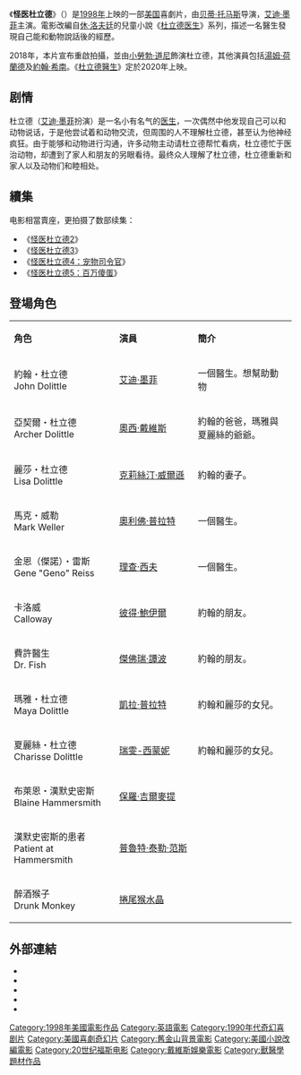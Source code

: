 {{noteTA
|T=zh-hk:D老篤日記;zh-hans:怪医杜立德;zh-tw:怪醫杜立德;
|G1=Show
|1=zh-hk:D老篤日記;zh-hans:怪医杜立德;zh-tw:怪醫杜立德;
|2=zh-hk:湯馬士;zh-hans:托马斯; zh-tw:湯瑪斯; 
}}
{{distinguish|獸醫杜立德}}
{{Infobox film
| name = 怪医杜立德
| original_name = {{lang|en|''Dr. Dolittle''}}
| tw_name = 怪醫杜立德
| hk_name = D老篤日記
| image = Dr dolittle movie 1998.jpg
| caption = 
| director = [[贝蒂·托马斯|贝蒂·托马斯]]<small>（{{link-en|Betty Thomas|Betty Thomas}}）</small>
| producer = [[John_Davis_(producer)|John Davis]]<br>[[David_T._Friendly|David T. Friendly]]<br>Joseph Singer
| writer = 原著：[[修·羅夫亭|修·羅夫亭]]<small>（[[休·洛夫廷|Hugh Lofting]]）</small><br>劇本：[[Nat_Mauldin|Nat Mauldin]] <br>　　Larry Levin
| starring = [[艾迪·墨菲|艾迪·墨菲]]<br/>[[Oliver_Platt|Oliver Platt]]<br>[[Kristen_Wilson_(actress)|Kristen Wilson]]<br>[[Ossie_Davis|Ossie Davis]]<br/>[[Norm_MacDonald|Norm MacDonald]]<br/>[[基斯·洛克|基斯·洛克]]<br>[[彼得·波爾|彼得·波爾]]<small>（{{link-en|Peter Boyle|Peter Boyle}}）</small>
| music = [[Richard_Gibbs|Richard Gibbs]]
| studio = [[Davis_Entertainment|Davis Entertainment]]
| distributor = [[二十世紀福斯|二十世紀福斯]]
| released = {{Start date|1998|6|26}}
| runtime = 85分鐘
| country = {{美國電影產地}}
| language = [[英語|英語]]
| budget = $7千50萬
| gross = $294,456,605
| followed_by = 《[[怪医杜立德2|怪医杜立德2]]》
| imdb_id        = 0118998
}}
《'''怪医杜立德'''》（{{lang-en|''Dr. Dolittle''}}）是[[1998年电影|1998年]]上映的一部[[美国电影|美国]]喜劇片，由[[贝蒂·托马斯|贝蒂·托马斯]]导演，[[艾迪·墨菲|艾迪·墨菲]]主演。電影改編自[[休·洛夫廷|休·洛夫廷]]的兒童小說《[[杜立德医生|杜立德医生]]》系列，描述一名醫生發現自己能和動物說話後的經歷。

2018年，本片宣布重啟拍攝，並由[[小勞勃·道尼|小勞勃·道尼]]飾演杜立德，其他演員包括[[湯姆·荷蘭德|湯姆·荷蘭德]]及[[約翰·希南|約翰·希南]]。《[[杜立德醫生_(2020年電影)|杜立德醫生]]》定於2020年上映。

==剧情==
杜立德（[[艾迪·墨菲|艾迪·墨菲]]扮演）是一名小有名气的[[医生|医生]]，一次偶然中他发现自己可以和动物说话，于是他尝试着和动物交流，但周围的人不理解杜立德，甚至认为他神经疯狂。由于能够和动物进行沟通，许多动物主动请杜立德帮忙看病，杜立德忙于医治动物，却遭到了家人和朋友的另眼看待。最终众人理解了杜立德，杜立德重新和家人以及动物们和睦相处。

==續集==
电影相當賣座，更拍摄了数部续集：
*《[[怪医杜立德2|怪医杜立德2]]》
*《[[怪医杜立德3|怪医杜立德3]]》
*《[[怪医杜立德4：宠物司令官|怪医杜立德4：宠物司令官]]》
*《[[怪医杜立德5：百万傻蛋|怪医杜立德5：百万傻蛋]]》

==登場角色==
{|class="wikitable" style="width:65%"
|- align=center
|style="width:10%"|'''角色''' ||style="width:12%"|'''演員'''||style="width:15%"|'''簡介'''
|-align=center
| 約翰・杜立德<br>John Dolittle||[[艾迪·墨菲|艾迪·墨菲]]||align=left|一個醫生。想幫助動物
|-align=center
| 亞契爾・杜立德<br>Archer Dolittle||[[奧西·戴維斯|奧西·戴維斯]]||align=left|約翰的爸爸，瑪雅與夏麗絲的爺爺。
|-align=center
| 麗莎・杜立德<br>Lisa Dolittle||[[克莉絲汀·威爾遜|克莉絲汀·威爾遜]]||align=left|約翰的妻子。
|-align=center
| 馬克・威勒<br>Mark Weller||[[奧利佛·普拉特|奧利佛·普拉特]]||align=left|一個醫生。
|-align=center
| 金恩（傑諾）・雷斯<br>Gene "Geno" Reiss||[[理查·西夫|理查·西夫]]||align=left|一個醫生。
|-align=center
| 卡洛威<br>Calloway||[[彼得·鮑伊爾|彼得·鮑伊爾]]||align=left|約翰的朋友。
|-align=center
| 費許醫生<br>Dr. Fish||[[傑佛瑞·譚波|傑佛瑞·譚波]]||align=left|約翰的朋友。
|-align=center
| 瑪雅・杜立德<br>Maya Dolittle||[[凱拉·普拉特|凱拉·普拉特]]||align=left|約翰和麗莎的女兒。
|-align=center
| 夏麗絲・杜立德<br>Charisse Dolittle||[[瑞雯-西蒙妮|瑞雯-西蒙妮]]||align=left|約翰和麗莎的女兒。
|-align=center
| 布萊恩・漢默史密斯<br>Blaine Hammersmith||[[保羅·吉爾麥提|保羅·吉爾麥提]]||align=left|
|-align=center
| 漢默史密斯的患者<br>Patient at Hammersmith||[[普魯特·泰勒·范斯|普魯特·泰勒·范斯]]||align=left|
|-align=center
| 醉酒猴子<br>Drunk Monkey||[[捲尾猴水晶|捲尾猴水晶]]||align=left|
|}

==外部連結==
* {{imdb title|id=0118998}}
* {{rotten-tomatoes|dr_dolittle|Dr. Dolittle}}
* {{Metacritic film|dr-dolittle|Dr. Dolittle}}
* {{amg movie|162762|Dr. Dolittle}}
* {{Mtime|10684}}

{{DEFAULTSORT:Dr. Dolittle}}
[[Category:1998年美國電影作品|Category:1998年美國電影作品]]
[[Category:英語電影|Category:英語電影]]
[[Category:1990年代奇幻喜剧片|Category:1990年代奇幻喜剧片]]
[[Category:美國喜劇奇幻片|Category:美國喜劇奇幻片]]
[[Category:舊金山背景電影|Category:舊金山背景電影]]
[[Category:美國小說改編電影|Category:美國小說改編電影]]
[[Category:20世纪福斯电影|Category:20世纪福斯电影]]
[[Category:戴維斯娛樂電影|Category:戴維斯娛樂電影]]
[[Category:獸醫學題材作品|Category:獸醫學題材作品]]